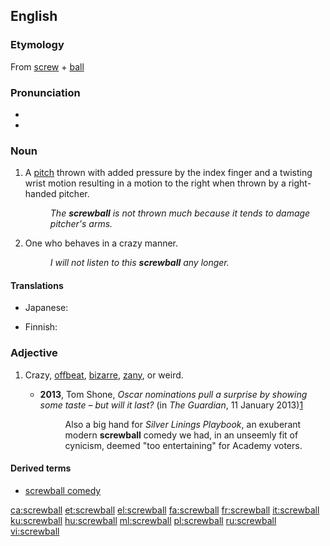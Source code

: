 ==English==

===Etymology===
From [[screw]] + [[ball]]

===Pronunciation===
* {{IPA|/ˈskruːbɔːl/|lang=en}}
* {{audio|en-us-screwball.ogg|Audio (US)|lang=en}}

===Noun===
{{en-noun}}

# {{label|en|baseball}} A [[pitch]] thrown with added pressure by the index finger and a twisting wrist motion resulting in a motion to the right when thrown by a right-handed pitcher.
#: ''The '''screwball''' is not thrown much because it tends to damage pitcher's arms.''
# {{label|en|US}} One who behaves in a crazy manner.
#: ''I will not listen to this '''screwball''' any longer.''

====Translations====
{{trans-top|type of pitch}}
{{trans-mid}}
* Japanese: {{t|ja|スクリュー|tr=sukuryū|sc=Jpan}}
{{trans-bottom}}

{{trans-top|crazy person}}
* Finnish: {{t+|fi|sekopää}}
{{trans-mid}}
{{trans-bottom}}

===Adjective===
{{en-adj}}

# {{label|en|originally US}} Crazy, [[offbeat]], [[bizarre]], [[zany]], or weird.
#* '''2013''', Tom Shone, ''Oscar nominations pull a surprise by showing some taste – but will it last?'' (in ''The Guardian'', 11 January 2013)[http://www.guardian.co.uk/film/filmblog/2013/jan/11/oscar-nominations-surprise-taste]
#*: Also a big hand for ''Silver Linings Playbook'', an exuberant modern '''screwball''' comedy we had, in an unseemly fit of cynicism, deemed "too entertaining" for Academy voters.

====Derived terms====
* [[screwball comedy]]

[[ca:screwball]]
[[et:screwball]]
[[el:screwball]]
[[fa:screwball]]
[[fr:screwball]]
[[it:screwball]]
[[ku:screwball]]
[[hu:screwball]]
[[ml:screwball]]
[[pl:screwball]]
[[ru:screwball]]
[[vi:screwball]]